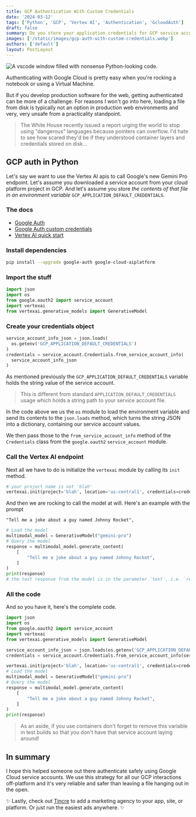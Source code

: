 ```yaml
---
title: GCP Authentication With Custom Credentials
date: '2024-03-12'
tags: ['Python', 'GCP', 'Vertex AI', 'Authentication', 'GcloudAuth']
draft: false
summary: Do you store your application credentials for GCP service accounts on disk? Stop - there's a better way!
images: ['/static/images/gcp-auth-with-custom-credentials.webp']
authors: ['default']
layout: PostLayout
---
```


<Image
  className="rounded-md shadow-md"
  src="/static/images/gcp-auth-with-custom-credentials.webp"
  alt="A vscode window filled with nonsense Python-looking code."
  height={800}
  width={1400}
/>

Authenticating with Google Cloud is pretty easy when you're rocking a notebook or using a Virtual Machine. 

But if you develop production software for the web, getting authenticated can be more of a challenge. For reasons I won't go into here, loading a file from disk is typically not an option in production web environments and very, very unsafe from a practicality standpoint. 

> The White House recently issued a report urging the world to stop using "dangerous" languages because pointers can overflow. I'd hate to see how scared they'd be if they understood container layers and credentials stored on disk...

## GCP auth in Python

Let's say we want to use the Vertex AI apis to call Google's new Gemini Pro endpoint. Let's assume you downloaded a service account from your cloud platform
project in GCP. And let's assume you store _the contents of that file in an environment variable_ `GCP_APPLICATION_DEFAULT_CREDENTIALS`.

### The docs 

- [Google Auth](https://googleapis.dev/python/google-auth/latest/index.html)
- [Google Auth custom credentials](https://googleapis.dev/python/google-auth/latest/user-guide.html#service-account-private-key-files)
- [Vertex AI quick start](https://cloud.google.com/vertex-ai/generative-ai/docs/start/quickstarts/quickstart-multimodal#send-request)

### Install dependencies

```bash
pip install --upgrade google-auth google-cloud-aiplatform
```

### Import the stuff

```python
import json
import os
from google.oauth2 import service_account
import vertexai
from vertexai.generative_models import GenerativeModel
```

### Create your credentials object 
```python
service_account_info_json = json.loads(
  os.getenv('GCP_APPLICATION_DEFAULT_CREDENTIALS')
)
credentials = service_account.Credentials.from_service_account_info(
  service_account_info_json
)
```

As mentioned previously the `GCP_APPLICATION_DEFAULT_CREDENTIALS` variable holds the string value of the service account. 

> This is different from standard `APPLICATION_DEFAULT_CREDENTIALS` usage which holds a string path to your service account file.

In the code above we us the `os` module to load the environment variable and send its contents to the `json.loads` method, which turns the string JSON into a dictionary, containing our service account values.

We then pass those to the `from_service_account_info` method of the `Credentials` class from the `google.oauth2` `service_account` module.

### Call the Vertex AI endpoint
Next all we have to do is initialize the `vertexai` module by calling its `init` method. 

```python
# your project name is not 'blah'
vertexai.init(project='blah', location='us-central1', credentials=credentials)
```
And then we are rocking to call the model at will. Here's an example with the prompt 

```
"Tell me a joke about a guy named Johnny Rocket",
```

```python
# Load the model
multimodal_model = GenerativeModel("gemini-pro")
# Query the model
response = multimodal_model.generate_content(
    [
        "Tell me a joke about a guy named Johnny Rocket",
    ]
)
print(response)
# the text response from the model is in the parameter `text`, i.e. `response.text`
```

### All the code
And so you have it, here's the complete code.

```python
import json
import os
from google.oauth2 import service_account
import vertexai
from vertexai.generative_models import GenerativeModel

service_account_info_json = json.loads(os.getenv('GCP_APPLICATION_DEFAULT_CREDENTIALS'))
credentials = service_account.Credentials.from_service_account_info(service_account_info_json)

vertexai.init(project='blah', location='us-central1', credentials=credentials)
# Load the model
multimodal_model = GenerativeModel("gemini-pro")
# Query the model
response = multimodal_model.generate_content(
    [
        "Tell me a joke about a guy named Johnny Rocket",
    ]
)
print(response)
```

> As an aside, if you use containers don't forget to remove this variable in test builds so that you don't have that service account laying around!

## In summary

I hope this helped someone out there authenticate safely using Google Cloud service accounts. We use this strategy for all our GCP interactions off-platform and it's very reliable and safer than leaving a file hanging out in the open. 

<BlogNewsletterForm />

✨ Lastly, check out [Tincre](https://tincre.com) to add a marketing
agency to your app, site, or platform. Or just run the easiest ads anywhere. ✨
